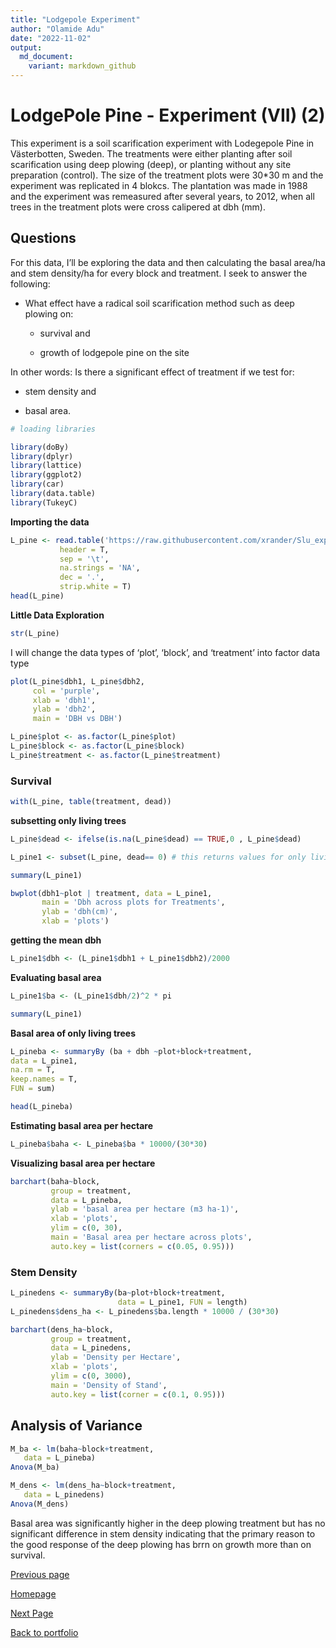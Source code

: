 ```yaml
---
title: "Lodgepole Experiment"
author: "Olamide Adu"
date: "2022-11-02"
output:
  md_document:
    variant: markdown_github
---
```


# LodgePole Pine - Experiment (VII) (2)
This experiment is a soil scarification experiment with Lodegepole Pine in Västerbotten, Sweden. The treatments were either planting after soil scarification using deep plowing (deep), or planting without any site preparation (control). The size of the treatment plots were 30*30 m and the experiment was replicated in 4 blokcs. The plantation was made in 1988 and the experiment was remeasured after several years, to 2012, when all trees in the treatment plots were cross calipered at dbh (mm).

## Questions
For this data,
I'll be exploring the data and then calculating the basal area/ha and stem density/ha for every block and treatment. I seek to answer the following:

- What effect have a radical soil scarification method such as deep plowing on:
    
    - survival and
        
    - growth of lodgepole pine on the site

In other words: Is there a significant effect of treatment  if we test for:


-   stem density and

-   basal area.

```r
# loading libraries

library(doBy)
library(dplyr)
library(lattice)
library(ggplot2)
library(car)
library(data.table)
library(TukeyC)
```

**Importing the data**
```r
L_pine <- read.table('https://raw.githubusercontent.com/xrander/Slu_experiment/master/Data/Lab%207/deepcult_lodgepolepine.txt',
           header = T,
           sep = '\t',
           na.strings = 'NA',
           dec = '.',
           strip.white = T)
head(L_pine)
```
**Little Data Exploration**
```r
str(L_pine)
```
I will change the data types of 'plot', 'block', and 'treatment' into factor data type

```r
plot(L_pine$dbh1, L_pine$dbh2,
     col = 'purple',
     xlab = 'dbh1',
     ylab = 'dbh2',
     main = 'DBH vs DBH')
```

```r
L_pine$plot <- as.factor(L_pine$plot)
L_pine$block <- as.factor(L_pine$block)
L_pine$treatment <- as.factor(L_pine$treatment)
```

### Survival
```r
with(L_pine, table(treatment, dead))
```
**subsetting only living trees**
```r
L_pine$dead <- ifelse(is.na(L_pine$dead) == TRUE,0 , L_pine$dead)
```

```r
L_pine1 <- subset(L_pine, dead== 0) # this returns values for only living trees, 1 means dead and 0 means alive
```


```r
summary(L_pine1)
```

```r
bwplot(dbh1~plot | treatment, data = L_pine1,
       main = 'Dbh across plots for Treatments',
       ylab = 'dbh(cm)',
       xlab = 'plots')
```

**getting the mean dbh**
```r
L_pine1$dbh <- (L_pine1$dbh1 + L_pine1$dbh2)/2000
```

**Evaluating basal area**
```r
L_pine1$ba <- (L_pine1$dbh/2)^2 * pi
```

```r
summary(L_pine1)
```

**Basal area of only living trees**
```r
L_pineba <- summaryBy (ba + dbh ~plot+block+treatment,
data = L_pine1,
na.rm = T,
keep.names = T,
FUN = sum)

head(L_pineba)
```
**Estimating basal area per hectare**
```r
L_pineba$baha <- L_pineba$ba * 10000/(30*30)
```

**Visualizing basal area per hectare**

```r
barchart(baha~block,
         group = treatment,
         data = L_pineba,
         ylab = 'basal area per hectare (m3 ha-1)',
         xlab = 'plots',
         ylim = c(0, 30),
         main = 'Basal area per hectare across plots',
         auto.key = list(corners = c(0.05, 0.95)))
```

### Stem Density
```r
L_pinedens <- summaryBy(ba~plot+block+treatment,
                        data = L_pine1, FUN = length)
L_pinedens$dens_ha <- L_pinedens$ba.length * 10000 / (30*30) 
```

```r
barchart(dens_ha~block,
         group = treatment,
         data = L_pinedens,
         ylab = 'Density per Hectare',
         xlab = 'plots',
         ylim = c(0, 3000),
         main = 'Density of Stand',
         auto.key = list(corner = c(0.1, 0.95)))
```

## Analysis of Variance
```r
M_ba <- lm(baha~block+treatment,
   data = L_pineba)
Anova(M_ba)
```

```r
M_dens <- lm(dens_ha~block+treatment,
   data = L_pinedens)
Anova(M_dens)
```
Basal area was significantly higher in the deep plowing treatment but has no significant difference in stem density indicating that the primary reason to the good response of the deep plowing has brrn on growth more than on survival.

[Previous page](pct.md)
<br>

[Homepage](Readme.md)
<br>

[Next Page](growth_experiment.md)
<br>

[Back to portfolio](https://xrander.github.io)